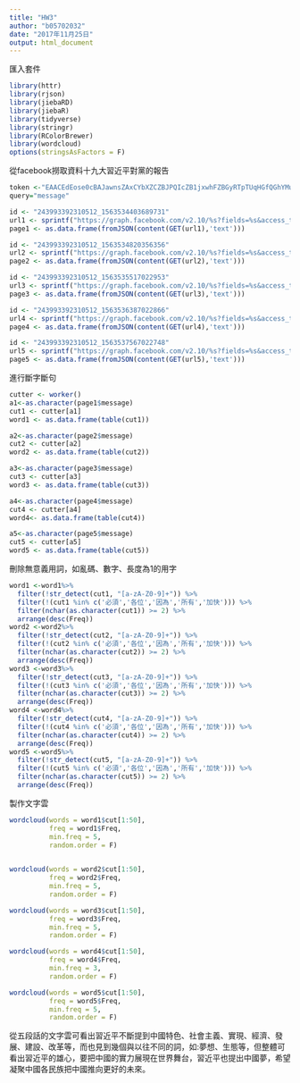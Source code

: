 ---
title: "HW3"
author: "b05702032"
date: "2017年11月25日"
output: html_document
---

匯入套件


```{r}
library(httr)
library(rjson)
library(jiebaRD)
library(jiebaR)
library(tidyverse)
library(stringr)
library(RColorBrewer)
library(wordcloud)
options(stringsAsFactors = F)

```


從facebook撈取資料十九大習近平對黨的報告


```{r}
token <-"EAACEdEose0cBAJawnsZAxCYbXZCZBJPQIcZB1jxwhFZBGyRTpTUqHGfQGhYMuxkeafMxVmuvx3arsgQLav1SfofuH0tITwx954mU8ytx1Q8X0nu1r9jd4JbPeZAFMhqxo1MWxZCkwwa7deZBPdf6tLPIun4O9bceI2LTf97TLWfmIQ827Fyy6SKUpz09C9mnO2lC5HBzfqGotwZDZD"
query="message"

id <- "243993392310512_1563534403689731"
url1 <- sprintf("https://graph.facebook.com/v2.10/%s?fields=%s&access_token=%s",id, query, token)
page1 <- as.data.frame(fromJSON(content(GET(url1),'text')))

id <- "243993392310512_1563534820356356"
url2 <- sprintf("https://graph.facebook.com/v2.10/%s?fields=%s&access_token=%s",id, query, token)
page2 <- as.data.frame(fromJSON(content(GET(url2),'text')))

id <- "243993392310512_1563535517022953"
url3 <- sprintf("https://graph.facebook.com/v2.10/%s?fields=%s&access_token=%s",id, query, token)
page3 <- as.data.frame(fromJSON(content(GET(url3),'text')))

id <- "243993392310512_1563536387022866"
url4 <- sprintf("https://graph.facebook.com/v2.10/%s?fields=%s&access_token=%s",id, query, token)
page4 <- as.data.frame(fromJSON(content(GET(url4),'text')))

id <- "243993392310512_1563537567022748"
url5 <- sprintf("https://graph.facebook.com/v2.10/%s?fields=%s&access_token=%s",id, query, token)
page5 <- as.data.frame(fromJSON(content(GET(url5),'text')))

```


進行斷字斷句


```{r}
cutter <- worker()
a1<-as.character(page1$message)
cut1 <- cutter[a1]
word1 <- as.data.frame(table(cut1))

a2<-as.character(page2$message)
cut2 <- cutter[a2]
word2 <- as.data.frame(table(cut2))

a3<-as.character(page3$message)
cut3 <- cutter[a3]
word3 <- as.data.frame(table(cut3))

a4<-as.character(page4$message)
cut4 <- cutter[a4]
word4<- as.data.frame(table(cut4))

a5<-as.character(page5$message)
cut5 <- cutter[a5]
word5 <- as.data.frame(table(cut5))
```


刪除無意義用詞，如亂碼、數字、長度為1的用字


```{r}
word1 <-word1%>%
  filter(!str_detect(cut1, "[a-zA-Z0-9]+")) %>%
  filter(!(cut1 %in% c('必須','各位','因為','所有','加快'))) %>%
  filter(nchar(as.character(cut1)) >= 2) %>%
  arrange(desc(Freq))
word2 <-word2%>%
  filter(!str_detect(cut2, "[a-zA-Z0-9]+")) %>%
  filter(!(cut2 %in% c('必須','各位','因為','所有','加快'))) %>%
  filter(nchar(as.character(cut2)) >= 2) %>%
  arrange(desc(Freq))
word3 <-word3%>%
  filter(!str_detect(cut3, "[a-zA-Z0-9]+")) %>%
  filter(!(cut3 %in% c('必須','各位','因為','所有','加快'))) %>%
  filter(nchar(as.character(cut3)) >= 2) %>%
  arrange(desc(Freq))
word4 <-word4%>%
  filter(!str_detect(cut4, "[a-zA-Z0-9]+")) %>%
  filter(!(cut4 %in% c('必須','各位','因為','所有','加快'))) %>%
  filter(nchar(as.character(cut4)) >= 2) %>%
  arrange(desc(Freq))
word5 <-word5%>%
  filter(!str_detect(cut5, "[a-zA-Z0-9]+")) %>%
  filter(!(cut5 %in% c('必須','各位','因為','所有','加快'))) %>%
  filter(nchar(as.character(cut5)) >= 2) %>%
  arrange(desc(Freq))
```


製作文字雲


```{r}
wordcloud(words = word1$cut[1:50],
          freq = word1$Freq, 
          min.freq = 5,
          random.order = F)
          
```

```{r}
wordcloud(words = word2$cut[1:50],
          freq = word2$Freq, 
          min.freq = 5,
          random.order = F)

```

```{r}
wordcloud(words = word3$cut[1:50],
          freq = word3$Freq, 
          min.freq = 5,
          random.order = F)

```

```{r}
wordcloud(words = word4$cut[1:50],
          freq = word4$Freq, 
          min.freq = 3,
          random.order = F)

```

```{r}
wordcloud(words = word5$cut[1:50],
          freq = word5$Freq, 
          min.freq = 5,
          random.order = F)
```


從五段話的文字雲可看出習近平不斷提到中國特色、社會主義、實現、經濟、發展、建設、改革等，而也見到幾個與以往不同的詞，如:夢想、生態等，但整體可看出習近平的雄心，要把中國的實力展現在世界舞台，習近平也提出中國夢，希望凝聚中國各民族把中國推向更好的未來。

